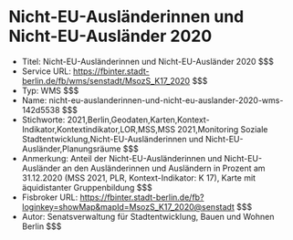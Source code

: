 # Nicht-EU-Ausländerinnen und Nicht-EU-Ausländer 2020
- Titel: Nicht-EU-Ausländerinnen und Nicht-EU-Ausländer 2020 $$$
- Service URL: https://fbinter.stadt-berlin.de/fb/wms/senstadt/MsozS_K17_2020 $$$
- Typ: WMS $$$
- Name: nicht-eu-auslanderinnen-und-nicht-eu-auslander-2020-wms-142d5538 $$$
- Stichworte: 2021,Berlin,Geodaten,Karten,Kontext-Indikator,Kontextindikator,LOR,MSS,MSS 2021,Monitoring Soziale Stadtentwicklung,Nicht-EU-Ausländerinnen und Nicht-EU-Ausländer,Planungsräume $$$
- Anmerkung: Anteil der Nicht-EU-Ausländerinnen und Nicht-EU-Ausländer an den Ausländerinnen und Ausländern in Prozent am 31.12.2020 (MSS 2021, PLR, Kontext-Indikator: K 17), Karte mit äquidistanter Gruppenbildung $$$
- Fisbroker URL: https://fbinter.stadt-berlin.de/fb?loginkey=showMap&mapId=MsozS_K17_2020@senstadt $$$
- Autor: Senatsverwaltung für Stadtentwicklung, Bauen und Wohnen Berlin $$$
